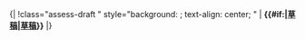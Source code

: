 <noinclude>{|
!</noinclude>class="assess-draft {{{class|}}}" style="background: {{Class/colour|Draft}}; text-align: center; {{{style|}}}" | {{yesno| {{{image|no}}} | yes={{class/icon|Draft}} }} '''{{#if:{{{category|}}}|[[:{{{category}}}|草稿]]|[[:Category:草稿级条目|草稿]]}}'''<noinclude>
|}
{{Documentation|Template:Grading scheme/doc/class}}
</noinclude>